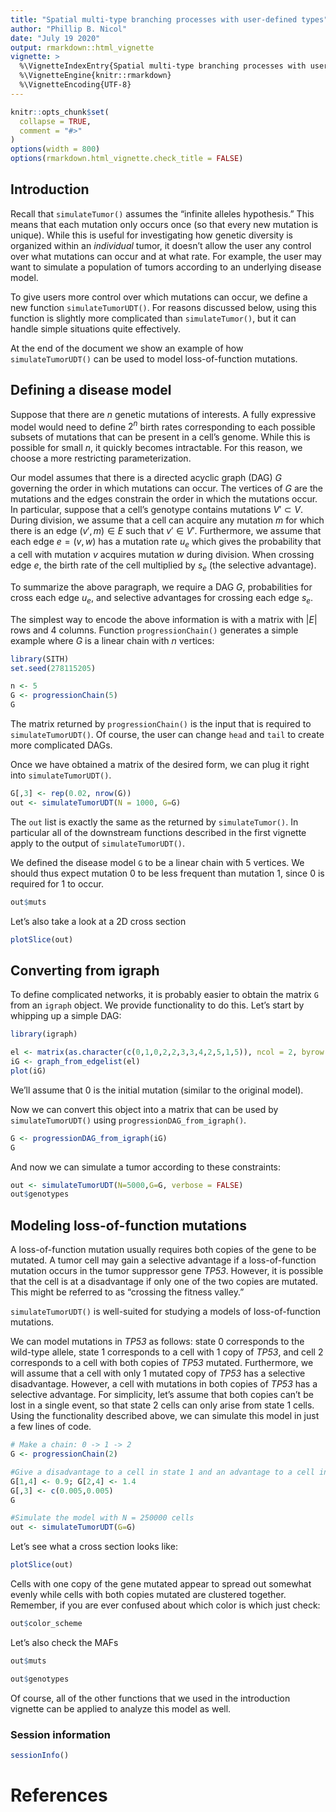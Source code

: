 ```yaml
---
title: "Spatial multi-type branching processes with user-defined types" 
author: "Phillip B. Nicol"
date: "July 19 2020" 
output: rmarkdown::html_vignette
vignette: >
  %\VignetteIndexEntry{Spatial multi-type branching processes with user-defined types}
  %\VignetteEngine{knitr::rmarkdown}
  %\VignetteEncoding{UTF-8}
---
```



```r
knitr::opts_chunk$set(
  collapse = TRUE,
  comment = "#>"
)
options(width = 800)
options(rmarkdown.html_vignette.check_title = FALSE)
```

## Introduction 

Recall that `simulateTumor()` assumes the "infinite alleles hypothesis." This means that each mutation only occurs once (so that every new mutation is unique). While this is useful for investigating how genetic diversity is organized within an *individual* tumor, it doesn't allow the user any control over what mutations can occur and at what rate. For example, the user may want to simulate a population of tumors according to an underlying disease model. 

To give users more control over which mutations can occur, we define a new function `simulateTumorUDT()`. For reasons discussed below, using this function is slightly more complicated than `simulateTumor()`, but it can handle simple situations quite effectively. 

At the end of the document we show an example of how `simulateTumorUDT()` can be used to model loss-of-function mutations. 


## Defining a disease model 

Suppose that there are $n$ genetic mutations of interests. A fully expressive model would need to define $2^n$ birth rates corresponding to each possible subsets of mutations that can be present in a cell's genome. While this is possible for small $n$, it quickly becomes intractable. For this reason, we choose a more restricting parameterization. 

Our model assumes that there is a directed acyclic graph (DAG) $G$ governing the order in which mutations can occur. The vertices of $G$ are the mutations and the edges constrain the order in which the mutations occur. In particular, suppose that a cell's genotype contains mutations $V' \subset V$. During division, we assume that a cell can acquire any mutation $m$ for which there is an edge $(v',m) \in E$ such that $v' \in V'$. Furthermore, we assume that each edge $e = (v,w)$ has a mutation rate $u_e$ which gives the probability that a cell with mutation $v$ acquires mutation $w$ during division. When crossing edge $e$, the birth rate of the cell multiplied by $s_e$ (the selective advantage). 

To summarize the above paragraph, we require a DAG $G$, probabilities for cross each edge $u_e$, and selective advantages for crossing each edge $s_e$. 

The simplest way to encode the above information is with a matrix with $|E|$ rows and $4$ columns. Function `progressionChain()` generates a simple example where $G$ is a linear chain with $n$ vertices:

```r
library(SITH)
set.seed(278115205)

n <- 5
G <- progressionChain(5) 
G
```

The matrix returned by `progressionChain()` is the input that is required to `simulateTumorUDT()`. Of course, the user can change `head` and `tail` to create more complicated DAGs. 

Once we have obtained a matrix of the desired form, we can plug it right into `simulateTumorUDT()`. 

```r
G[,3] <- rep(0.02, nrow(G))
out <- simulateTumorUDT(N = 1000, G=G)
```

The `out` list is exactly the same as the returned by `simulateTumor()`. In particular all of the downstream functions described in the first vignette apply to the output of `simulateTumorUDT()`. 

We defined the disease model `G` to be a linear chain with $5$ vertices. We should thus expect mutation $0$ to be less frequent than mutation $1$, since $0$ is required for $1$ to occur. 

```r
out$muts 
```

Let's also take a look at a 2D cross section 

```r
plotSlice(out) 
```

## Converting from igraph

To define complicated networks, it is probably easier to obtain the matrix `G` from an `igraph` object. We provide functionality to do this. Let's start by whipping up a simple DAG:

```r
library(igraph)

el <- matrix(as.character(c(0,1,0,2,2,3,3,4,2,5,1,5)), ncol = 2, byrow = TRUE)
iG <- graph_from_edgelist(el)
plot(iG)
```
We'll assume that $0$ is the initial mutation (similar to the original model). 

Now we can convert this object into a matrix that can be used by `simulateTumorUDT()` using `progressionDAG_from_igraph()`.

```r
G <- progressionDAG_from_igraph(iG)
G
```

And now we can simulate a tumor according to these constraints:

```r
out <- simulateTumorUDT(N=5000,G=G, verbose = FALSE)
out$genotypes 
```


## Modeling loss-of-function mutations 

A loss-of-function mutation usually requires both copies of the gene to be mutated. A tumor cell may gain a selective advantage if a loss-of-function mutation occurs in the tumor suppressor gene *TP53*. However, it is possible that the cell is at a disadvantage if only one of the two copies are mutated. This might be referred to as "crossing the fitness valley." 

`simulateTumorUDT()` is well-suited for studying a models of loss-of-function mutations. 

We can model mutations in *TP53* as follows: state $0$ corresponds to the wild-type allele, state $1$ corresponds to a cell with $1$ copy of *TP53*, and cell $2$ corresponds to a cell with both copies of *TP53* mutated. Furthermore, we will assume that a cell with only $1$ mutated copy of *TP53* has a selective disadvantage. However, a cell with mutations in both copies of *TP53* has a selective advantage. For simplicity, let's assume that both copies can't be lost in a single event, so that state $2$ cells can only arise from state $1$ cells. Using the functionality described above, we can simulate this model in just a few lines of code. 

```r
# Make a chain: 0 -> 1 -> 2
G <- progressionChain(2)

#Give a disadvantage to a cell in state 1 and an advantage to a cell in state 2 
G[1,4] <- 0.9; G[2,4] <- 1.4
G[,3] <- c(0.005,0.005)
G

#Simulate the model with N = 250000 cells
out <- simulateTumorUDT(G=G)
```

Let's see what a cross section looks like:
```r
plotSlice(out)
```

Cells with one copy of the gene mutated appear to spread out somewhat evenly while cells with both copies mutated are clustered together. Remember, if you are ever confused about which color is which just check:

```r
out$color_scheme 
```

Let's also check the MAFs 

```r
out$muts

out$genotypes
```

Of course, all of the other functions that we used in the introduction vignette can be applied to analyze this model as well. 


### Session information
```r
sessionInfo()
```




# References 
